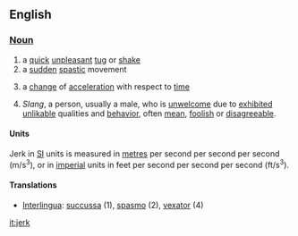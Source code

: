 ==English==
===[[Noun]]===
# a [[quick]] [[unpleasant]] [[tug]] or [[shake]]
# a [[sudden]] [[spastic]] movement
#{{physics}} {{mathematics}} a [[change]] of [[acceleration]] with respect to [[time]]
# ''Slang'', a person, usually a male, who is [[unwelcome]] due to [[exhibited]] [[unlikable]] qualities and [[behavior]], often [[mean]], [[foolish]] or [[disagreeable]].

====Units====
Jerk in [[SI]] units is measured in [[metre]]s per second per second per second (m/s<sup>3</sup>), or in [[imperial]] units in feet per second per second per second (ft/s<sup>3</sup>).

====Translations====
*[[Interlingua]]: [[succussa]] (1), [[spasmo]] (2), [[vexator]] (4)

[[it:jerk]]